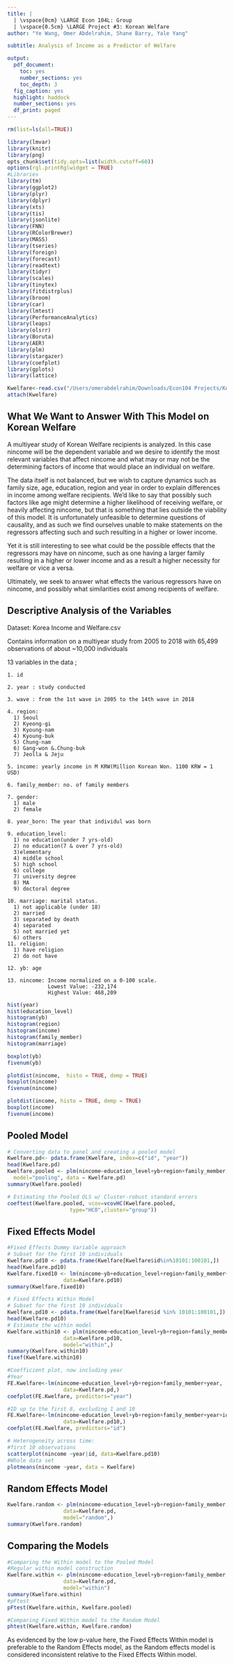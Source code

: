 ```yaml
---
title: | 
  | \vspace{0cm} \LARGE Econ 104L: Group  
  | \vspace{0.5cm} \LARGE Project #3: Korean Welfare
author: "Ye Wang, Omer Abdelrahim, Shane Barry, Yale Yang"

subtitle: Analysis of Income as a Predictor of Welfare

output:
  pdf_document:
    toc: yes
    number_sections: yes
    toc_depth: 3
  fig_caption: yes
  highlight: haddock
  number_sections: yes
  df_print: paged
---
```


```r
rm(list=ls(all=TRUE))
```


```r
library(lmvar)
library(knitr)
library(png)
opts_chunk$set(tidy.opts=list(width.cutoff=60))
options(rgl.printRglwidget = TRUE)
#Libraries 
library(tm)
library(ggplot2)
library(plyr)
library(dplyr)
library(xts)
library(tis)
library(jsonlite)
library(FNN)
library(RColorBrewer)
library(MASS)
library(tseries)
library(foreign)
library(forecast)
library(readtext) 
library(tidyr) 
library(scales)
library(tinytex)
library(fitdistrplus)
library(broom)
library(car)
library(lmtest)
library(PerformanceAnalytics)
library(leaps)
library(olsrr)
library(Boruta)
library(AER)
library(plm)
library(stargazer)
library(coefplot)
library(gplots)
library(lattice)
```


```r
Kwelfare<-read.csv("/Users/omerabdelrahim/Downloads/Econ104 Projects/Korea Income and Welfare.csv")
attach(Kwelfare)
```



\section{Part 1}
## What We Want to Answer With This Model on Korean Welfare

A multiyear study of Korean Welfare recipients is analyzed. In this case nincome will be the dependent variable and we desire to identify the most relevant variables that affect nincome and what may or may not be the determining factors of income that would place an individual on welfare. 

The data itself is not balanced, but we wish to capture dynamics such as family size, age, education, region and year in order to explain differences in income among welfare recipients. We'd like to say that possibly such factors like age might determine a higher likelihood of receiving welfare, or heavily affecting nincome, but that is something that lies outside the viability of this model. It is unfortunately unfeasible to determine questions of causality, and as such we find ourselves unable to make statements on the regressors affecting such and such resulting in a higher or lower income. 

Yet it is still interesting to see what could be the possible effects that the regressors may have on nincome, such as one having a larger family resulting in a higher or lower income and as a result a higher necessity for welfare or vice a versa. 

Ultimately, we seek to answer what effects the various regressors have on nincome, and possibly what similarities exist among recipients of welfare.



\section{Part 2}

## Descriptive Analysis of the Variables 

Dataset: Korea Income and Welfare.csv

Contains information on a multiyear study from 2005 to 2018 with 65,499 observations of about ~10,000 individuals 

13 variables in the data ;

    1. id
    
    2. year : study conducted
    
    3. wave : from the 1st wave in 2005 to the 14th wave in 2018
    
    4. region: 
      1) Seoul 
      2) Kyeong-gi 
      3) Kyoung-nam 
      4) Kyoung-buk 
      5) Chung-nam 
      6) Gang-won &.Chung-buk 
      7) Jeolla & Jeju
      
    5. income: yearly income in M KRW(Million Korean Won. 1100 KRW = 1 USD)
    
    6. family_member: no. of family members
    
    7. gender: 
      1) male 
      2) female
      
    8. year_born: The year that individul was born
    
    9. education_level: 
      1) no education(under 7 yrs-old) 
      2) no education(7 & over 7 yrs-old) 
      3)elementary 
      4) middle school 
      5) high school 
      6) college 
      7) university degree 
      8) MA 
      9) doctoral degree
      
    10. marriage: marital status. 
      1) not applicable (under 18) 
      2) married 
      3) separated by death 
      4) separated 
      5) not married yet 
      6) others
    11. religion: 
      1) have religion 
      2) do not have
      
    12. yb: age
    
    13. nincome: Income normalized on a 0-100 scale. 
                 Lowest Value: -232,174
                 Highest Value: 468,209

```r
hist(year)
hist(education_level)
histogram(yb)
histogram(region)
histogram(income)
histogram(family_member)
histogram(marriage)
```

```r
boxplot(yb)
fivenum(yb)
```

```r
plotdist(nincome,  histo = TRUE, demp = TRUE)
boxplot(nincome)
fivenum(nincome)

plotdist(income, histo = TRUE, demp = TRUE)
boxplot(income)
fivenum(income)
```

\section{Part 3}

## Pooled Model

```r
# Converting data to panel and creating a pooled model 
Kwelfare.pd<- pdata.frame(Kwelfare, index=c("id", "year"))
head(Kwelfare.pd)
Kwelfare.pooled <- plm(nincome~education_level+yb+region+family_member,
  model="pooling", data = Kwelfare.pd)
summary(Kwelfare.pooled)

# Estimating the Pooled OLS w/ Cluster-robust standard errors
coeftest(Kwelfare.pooled, vcov=vcovHC(Kwelfare.pooled,
                    type="HC0",cluster="group"))
```


## Fixed Effects Model 

```r
#Fixed Effects Dummy Variable approach 
# Subset for the first 10 individuals
Kwelfare.pd10 <- pdata.frame(Kwelfare[Kwelfare$id%in%10101:100101,])
head(Kwelfare.pd10)
Kwelfare.fixed10 <- lm(nincome~yb+education_level+region+family_member+factor(id)-1,
                  data=Kwelfare.pd10)
summary(Kwelfare.fixed10)
```



```r
# Fixed Effects Within Model
# Subset for the first 10 individuals
Kwelfare.pd10 <- pdata.frame(Kwelfare[Kwelfare$id %in% 10101:100101,])
head(Kwelfare.pd10)
# Estimate the within model
Kwelfare.within10 <- plm(nincome~education_level+yb+region+family_member,
                  data=Kwelfare.pd10,
                  model="within",)
summary(Kwelfare.within10)
fixef(Kwelfare.within10)
```



```r
#Coefficient plot, now including year
#Year
FE.Kwelfare<-lm(nincome~education_level+yb+region+family_member+year,
                  data=Kwelfare.pd,)
coefplot(FE.Kwelfare, predictors="year")

#ID up to the first 8, excluding 1 and 10
FE.Kwelfare<-lm(nincome~education_level+yb+region+family_member+year+id,
                  data=Kwelfare.pd10,)
coefplot(FE.Kwelfare, predictors="id")
```


```r
# Heterogeneity across time:
#first 10 observations 
scatterplot(nincome ~year|id, data=Kwelfare.pd10)
#Whole data set
plotmeans(nincome ~year, data = Kwelfare)
```


## Random Effects Model 

```r
Kwelfare.random <- plm(nincome~education_level+yb+region+family_member,
                  data=Kwelfare.pd,
                  model="random",)
summary(Kwelfare.random)
```


## Comparing the Models 

```r
#Comparing the Within model to the Pooled Model 
#Regular within model construction 
Kwelfare.within <- plm(nincome~education_level+yb+region+family_member,
                  data=Kwelfare.pd,
                  model="within")
summary(Kwelfare.within)
#pFtest 
pFtest(Kwelfare.within, Kwelfare.pooled)
```



```r
#Comparing Fixed Within model to the Random Model 
phtest(Kwelfare.within, Kwelfare.random)
```
As evidenced by the low p-value here, the Fixed Effects Within model is preferable to the Random Effects model, as the Random effects model is considered inconsistent relative to the Fixed Effects Within model. 



